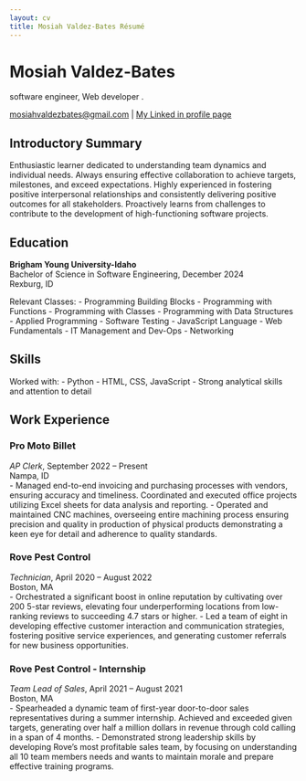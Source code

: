 ```yaml
---
layout: cv
title: Mosiah Valdez-Bates Résumé
---
```

# Mosiah Valdez-Bates
software engineer, Web developer .

<div id="webaddress">
<a href="mosiahvaldezbates@gmail.com">mosiahvaldezbates@gmail.com</a>
| <a href="http://www.linkedin.com/in/mosiahvaldez-84588a1a5">My Linked in profile page</a>
</div>

## Introductory Summary
Enthusiastic learner dedicated to understanding team dynamics and individual needs. Always ensuring effective collaboration to achieve targets, milestones, and exceed expectations. Highly experienced in fostering positive interpersonal relationships and consistently delivering positive outcomes for all stakeholders. Proactively learns from challenges to contribute to the development of high-functioning software projects.

## Education
**Brigham Young University-Idaho**  
Bachelor of Science in Software Engineering, December 2024  
Rexburg, ID  

Relevant Classes:
- Programming Building Blocks
- Programming with Functions
- Programming with Classes
- Programming with Data Structures
- Applied Programming
- Software Testing
- JavaScript Language
- Web Fundamentals
- IT Management and Dev-Ops
- Networking

## Skills
Worked with:
- Python
- HTML, CSS, JavaScript
- Strong analytical skills and attention to detail

## Work Experience

### Pro Moto Billet
*AP Clerk*, September 2022 – Present  
Nampa, ID  
- Managed end-to-end invoicing and purchasing processes with vendors, ensuring accuracy and timeliness. Coordinated and executed office projects utilizing Excel sheets for data analysis and reporting.
- Operated and maintained CNC machines, overseeing entire machining process ensuring precision and quality in production of physical products demonstrating a keen eye for detail and adherence to quality standards.

### Rove Pest Control
*Technician*, April 2020 – August 2022  
Boston, MA  
- Orchestrated a significant boost in online reputation by cultivating over 200 5-star reviews, elevating four underperforming locations from low-ranking reviews to succeeding 4.7 stars or higher.
- Led a team of eight in developing effective customer interaction and communication strategies, fostering positive service experiences, and generating customer referrals for new business opportunities.

### Rove Pest Control - Internship
*Team Lead of Sales*, April 2021 – August 2021  
Boston, MA  
- Spearheaded a dynamic team of first-year door-to-door sales representatives during a summer internship. Achieved and exceeded given targets, generating over half a million dollars in revenue through cold calling in a span of 4 months.
- Demonstrated strong leadership skills by developing Rove's most profitable sales team, by focusing on understanding all 10 team members needs and wants to maintain morale and prepare effective training programs.